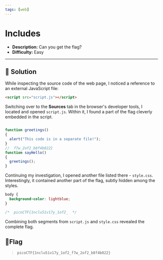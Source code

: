 ---
tags: [web]
---
# Includes

- **Description:** Can you get the flag?
- **Difficulty:** Easy

---

## 🔎 Solution
While inspecting the source code of the web page, I noticed a reference to an external JavaScript file:
```html
<script src="script.js"></script>
```

Switching over to the **Sources** tab in the browser's developer tools, I located and opened `script.js`. 
Within it, I found a part of the flag cleverly embedded in the script.
```js title="script.js"

function greetings()
{
  alert("This code is in a separate file!");
}
//  f7w_2of2_b8f4b022}
function sayHello()
{
  greetings();
}
```

Continuing my investigation, I opened another file listed there - `style.css`. 
Interestingly, it contained another part of the flag, subtly hidden among the styles.
```css title="style.css"
body {
  background-color: lightblue;
}

/*  picoCTF{1nclu51v17y_1of2_  */
```
Combining both segments from `script.js` and `style.css` revealed the complete flag.

## 🚩Flag
> `picoCTF{1nclu51v17y_1of2_f7w_2of2_b8f4b022}` 